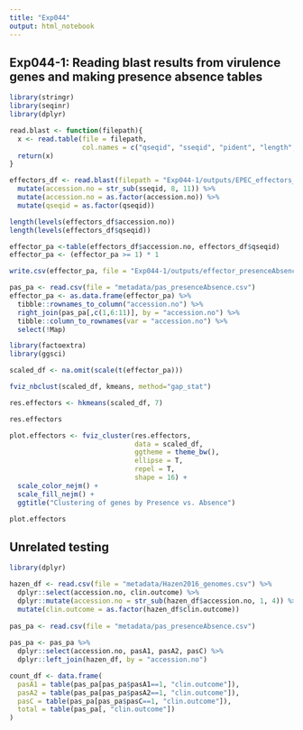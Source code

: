 ```yaml
---
title: "Exp044"
output: html_notebook
---
```

## Exp044-1: Reading blast results from virulence genes and making presence absence tables

```r
library(stringr)
library(seqinr)
library(dplyr)

read.blast <- function(filepath){
  x <- read.table(file = filepath,
                  col.names = c("qseqid", "sseqid", "pident", "length", "mismatch", "gapopen", "qstart", "qend", "sstart", "send", "evalue", "bitscore"))
  return(x)
}

effectors_df <- read.blast(filepath = "Exp044-1/outputs/EPEC_effectors_blast.txt") %>% 
  mutate(accession.no = str_sub(sseqid, 8, 11)) %>%
  mutate(accession.no = as.factor(accession.no)) %>%
  mutate(qseqid = as.factor(qseqid))

length(levels(effectors_df$accession.no))
length(levels(effectors_df$qseqid))

effector_pa <-table(effectors_df$accession.no, effectors_df$qseqid)
effector_pa <- (effector_pa >= 1) * 1

write.csv(effector_pa, file = "Exp044-1/outputs/effector_presenceAbsence.csv")

pas_pa <- read.csv(file = "metadata/pas_presenceAbsence.csv")
effector_pa <- as.data.frame(effector_pa) %>% 
  tibble::rownames_to_column("accession.no") %>%
  right_join(pas_pa[,c(1,6:11)], by = "accession.no") %>%
  tibble::column_to_rownames(var = "accession.no") %>%
  select(!Map)

```

```r
library(factoextra)
library(ggsci)

scaled_df <- na.omit(scale(t(effector_pa)))

fviz_nbclust(scaled_df, kmeans, method="gap_stat")

res.effectors <- hkmeans(scaled_df, 7)

res.effectors

plot.effectors <- fviz_cluster(res.effectors,
                               data = scaled_df,
                               ggtheme = theme_bw(),
                               ellipse = T,
                               repel = T, 
                               shape = 16) + 
  scale_color_nejm() +
  scale_fill_nejm() + 
  ggtitle("Clustering of genes by Presence vs. Absence")

plot.effectors
```

## Unrelated testing

```r
library(dplyr)

hazen_df <- read.csv(file = "metadata/Hazen2016_genomes.csv") %>% 
  dplyr::select(accession.no, clin.outcome) %>%
  dplyr::mutate(accession.no = str_sub(hazen_df$accession.no, 1, 4)) %>%
  mutate(clin.outcome = as.factor(hazen_df$clin.outcome))
  
pas_pa <- read.csv(file = "metadata/pas_presenceAbsence.csv")  
  
pas_pa <- pas_pa %>%
  dplyr::select(accession.no, pasA1, pasA2, pasC) %>%
  dplyr::left_join(hazen_df, by = "accession.no")

count_df <- data.frame(
  pasA1 = table(pas_pa[pas_pa$pasA1==1, "clin.outcome"]),
  pasA2 = table(pas_pa[pas_pa$pasA2==1, "clin.outcome"]),
  pasC = table(pas_pa[pas_pa$pasC==1, "clin.outcome"]),
  total = table(pas_pa[, "clin.outcome"])
)

```
